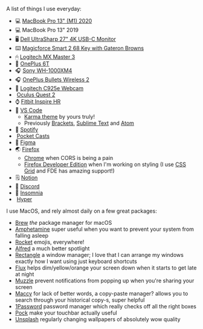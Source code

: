 
A list of things I use everyday:

- 💻 [MacBook Pro 13" (M1) 2020](https://www.apple.com/in/macbook-pro-13)
- 💻 MacBook Pro 13" 2019
- 🖥 [Dell UltraSharp 27" 4K USB-C Monitor](https://www.dell.com/en-us/work/shop/dell-ultrasharp-27-4k-usb-c-monitor-u2720q/apd/210-avjv/monitors-monitor-accessories)
- ⌨️ [Magicforce Smart 2 68 Key with Gateron Browns](https://www.aliexpress.com/item/33026059233.html)
- 🖱 [Logitech MX Master 3](https://www.logitech.com/en-us/products/mice/mx-master-3.910-005620.html?crid=7)
- 📱 [OnePlus 6T](https://www.oneplus.com/6t)
- 🎧 [Sony WH-1000XM4](https://www.sony.com/electronics/headband-headphones/wh-1000xm4)
- 🎧 [OnePlus Bullets Wireless 2](https://www.oneplus.com/bullets-wireless-2)
- 📸 [Logitech C925e Webcam](https://www.logitech.com/en-us/products/webcams/c925e-business-webcam.960-001075.html?crid=34)
- &#8203;<SiOculus /> [Oculus Quest 2](https://www.oculus.com/quest-2)
- ⌚️ [Fitbit Inspire HR](https://www.fitbit.com/in/inspire)
- 📝 [VS Code](https://code.visualstudio.com)
  - [Karma theme](https://github.com/sreetamdas/karma) by yours truly!
  - Previously [Brackets](http://brackets.io), [Sublime Text](https://www.sublimetext.com) and [Atom](https://atom.io)
- 🎵 [Spotify](https://open.spotify.com/user/22nkuerb2tgjpqwhy4tp4aecq?si=q0YnurxaQxiWIIvc7G4-ZA)
- &#8203;<FaPodcast /> [Pocket Casts](https://www.pocketcasts.com)
- 🎨 [Figma](https://www.figma.com)
- 🌏 [Firefox](https://www.mozilla.org)
  - [Chrome](https://www.google.com/chrome) when CORS is being a pain
  - [Firefox Developer Edition](https://www.mozilla.org/en-US/firefox/developer) when I'm working on styling (I use [CSS Grid](https://developer.mozilla.org/en-US/docs/Web/CSS/CSS_Grid_Layout) and
    FDE has amazing support!)
- 🗒 [Notion](https://www.notion.so)
- 💬 [Discord](https://discord.com)
- 📮 [Insomnia](https://insomnia.rest)
- &#8203;<BsTerminalFill /> [Hyper](https://hyper.is)

I use MacOS, and rely almost daily on a few great packages:

- [Brew]() _the_ package manager for macOS
- [Amphetamine]() super useful when you want to prevent your system from falling asleep
- [Rocket]() emojis, everywhere!
- [Alfred]() a much better spotlight
- [Rectangle]() a window manager; I love that I can arrange my windows exactly how I want using just keyboard shortcuts
- [Flux]() helps dim/yellow/orange your screen down when it starts to get late at night
- [Muzzle]() prevent notifications from popping up when you're sharing your screen
- [Maccy]() for lack of better words, a copy-paste manager? allows you to search through your historical copy-s, super helpful
- [1Password]() password manager which really checks off all the right boxes
- [Pock]() make your touchbar actually useful
- [Unsplash]() regularly changing wallpapers of absolutely wow quality
